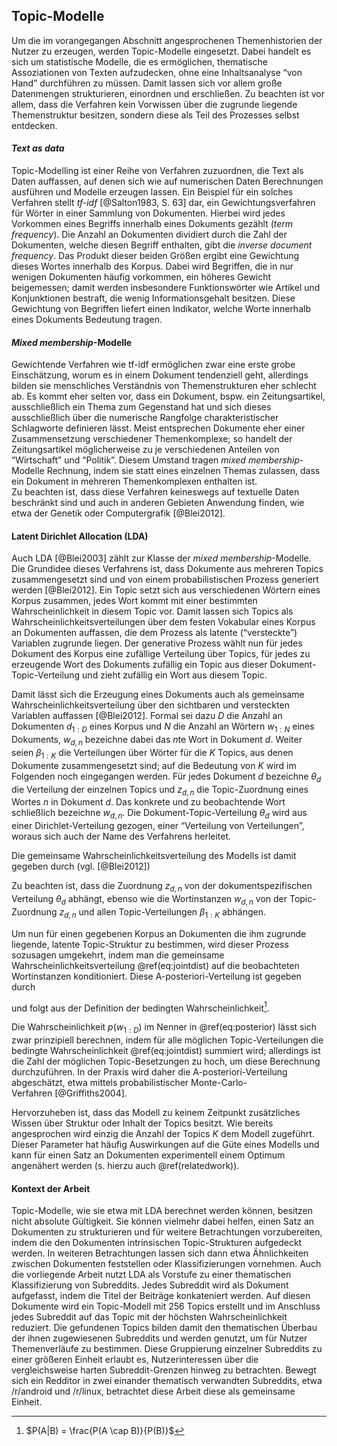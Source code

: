 ## Topic-Modelle {#topicmodelle}

Um die im vorangegangen Abschnitt angesprochenen Themenhistorien der Nutzer zu erzeugen, werden Topic-Modelle eingesetzt.
Dabei handelt es sich um statistische Modelle, die es ermöglichen, thematische Assoziationen von Texten aufzudecken, ohne eine Inhaltsanalyse "von Hand" durchführen zu müssen.
Damit lassen sich vor allem große Datenmengen strukturieren, einordnen und erschließen.
Zu beachten ist vor allem, dass die Verfahren kein Vorwissen über die zugrunde liegende Themenstruktur besitzen, sondern diese als Teil des Prozesses selbst entdecken.  

#### *Text as data*
Topic-Modelling ist einer Reihe von Verfahren zuzuordnen, die Text als Daten auffassen, auf denen sich wie auf numerischen Daten Berechnungen ausführen und Modelle erzeugen lassen.
Ein Beispiel für ein solches Verfahren stellt *tf-idf*\ [@Salton1983, S. 63] dar, ein Gewichtungsverfahren für Wörter in einer Sammlung von Dokumenten.
Hierbei wird jedes Vorkommen eines Begriffs innerhalb eines Dokuments gezählt (*term frequency*).
Die Anzahl an Dokumenten dividiert durch die Zahl der Dokumenten, welche diesen Begriff enthalten, gibt die *inverse document frequency*.
Das Produkt dieser beiden Größen ergibt eine Gewichtung dieses Wortes innerhalb des Korpus.
Dabei wird Begriffen, die in nur wenigen Dokumenten häufig vorkommen, ein höheres Gewicht beigemessen; damit werden insbesondere Funktionswörter wie Artikel und Konjunktionen bestraft, die wenig Informationsgehalt besitzen.
Diese Gewichtung von Begriffen liefert einen Indikator, welche Worte innerhalb eines Dokuments Bedeutung tragen.

#### *Mixed membership*-Modelle
Gewichtende Verfahren wie tf-idf ermöglichen zwar eine erste grobe Einschätzung, worum es in einem Dokument tendenziell geht, allerdings bilden sie menschliches Verständnis von Themenstrukturen eher schlecht ab.
Es kommt eher selten vor, dass ein Dokument, bspw. ein Zeitungsartikel, ausschließlich ein Thema zum Gegenstand hat und sich dieses ausschließlich über die numerische Rangfolge charakteristischer Schlagworte definieren lässt.
Meist entsprechen Dokumente eher einer Zusammensetzung verschiedener Themenkomplexe; so handelt der Zeitungsartikel möglicherweise zu je verschiedenen Anteilen von "Wirtschaft" und "Politik".
Diesem Umstand tragen *mixed membership*-Modelle Rechnung, indem sie statt eines einzelnen Themas zulassen, dass ein Dokument in mehreren Themenkomplexen enthalten ist.  
Zu beachten ist, dass diese Verfahren keineswegs auf textuelle Daten beschränkt sind und auch in anderen Gebieten Anwendung finden, wie etwa der Genetik oder Computergrafik\ [@Blei2012].

#### Latent Dirichlet Allocation (LDA)
Auch LDA\ [@Blei2003] zählt zur Klasse der *mixed membership*-Modelle.
Die Grundidee dieses Verfahrens ist, dass Dokumente aus mehreren Topics zusammengesetzt sind und von einem probabilistischen Prozess generiert werden\ [@Blei2012].
Ein Topic setzt sich aus verschiedenen Wörtern eines Korpus zusammen, jedes Wort kommt mit einer bestimmten Wahrscheinlichkeit in diesem Topic vor. 
Damit lassen sich Topics als Wahrscheinlichkeitsverteilungen über dem festen Vokabular eines Korpus an Dokumenten auffassen, die dem Prozess als latente ("versteckte") Variablen zugrunde liegen.
Der generative Prozess wählt nun für jedes Dokument des Korpus eine zufällige Verteilung über Topics, für jedes zu erzeugende Wort des Dokuments zufällig ein Topic aus dieser Dokument-Topic-Verteilung und zieht zufällig ein Wort aus diesem Topic.

Damit lässt sich die Erzeugung eines Dokuments auch als gemeinsame Wahrscheinlichkeitsverteilung über den sichtbaren und versteckten Variablen auffassen\ [@Blei2012].
Formal sei dazu $D$ die Anzahl an Dokumenten $d_{1:D}$ eines Korpus und $N$ die Anzahl an Wörtern $w_{1:N}$ eines Dokuments, $w_{d,n}$ bezeichne dabei das $n$te Wort in Dokument $d$.
Weiter seien $\beta_{1:K}$ die Verteilungen über Wörter für die $K$ Topics, aus denen Dokumente zusammengesetzt sind; auf die Bedeutung von $K$ wird im Folgenden noch eingegangen werden.
Für jedes Dokument $d$ bezeichne $\theta_d$ die Verteilung der einzelnen Topics und $z_{d,n}$ die Topic-Zuordnung eines Wortes $n$ in Dokument $d$.
Das konkrete und zu beobachtende Wort schließlich bezeichne $w_{d,n}$.
Die Dokument-Topic-Verteilung $\theta_{d}$ wird aus einer Dirichlet-Verteilung gezogen, einer "Verteilung von Verteilungen", woraus sich auch der Name des Verfahrens herleitet.

Die gemeinsame Wahrscheinlichkeitsverteilung des Modells ist damit gegeben durch (vgl.\ [@Blei2012])

\begin{equation}
p(\beta, \theta, z, w) = \prod_{i=1}^{K}p(\beta_i) \prod_{d=1}^{D}p(\theta_d)\left( \prod_{n=1}^{N}p(z_{d,n} | \theta_{d})p(w_{d,n}|\beta_{1:K}, z_{d,n}) \right).
(\#eq:jointdist)
\end{equation}

Zu beachten ist, dass die Zuordnung $z_{d,n}$ von der dokumentspezifischen Verteilung $\theta_d$ abhängt, ebenso wie die Wortinstanzen $w_{d,n}$ von der Topic-Zuordnung $z_{d,n}$ und allen Topic-Verteilungen $\beta_{1:K}$ abhängen.

Um nun für einen gegebenen Korpus an Dokumenten die ihm zugrunde liegende, latente Topic-Struktur zu bestimmen, wird dieser Prozess sozusagen umgekehrt, indem man die gemeinsame Wahrscheinlichkeitsverteilung \@ref(eq:jointdist) auf die beobachteten Wortinstanzen konditioniert.
Diese A-posteriori-Verteilung ist gegeben durch

\begin{equation}
p(\beta, \theta, z | w) = \frac{p(\beta_{1:K}, \theta_{1:D}, z_{1:D}, w_{1:D})}{p(w_{1:D})}.
(\#eq:posterior)
\end{equation}

und folgt aus der Definition der bedingten Wahrscheinlichkeit^[$P(A|B) = \frac{P(A \cap B)}{P(B)}$].

Die Wahrscheinlichkeit $p(w_{1:D})$ im Nenner in \@ref(eq:posterior) lässt sich zwar prinzipiell berechnen, indem für alle möglichen Topic-Verteilungen die bedingte Wahrscheinlichkeit \@ref(eq:jointdist) summiert wird; allerdings ist die Zahl der möglichen Topic-Besetzungen zu hoch, um diese Berechnung durchzuführen.
In der Praxis wird daher die A-posteriori-Verteilung abgeschätzt, etwa mittels probabilistischer Monte-Carlo-Verfahren\ [@Griffiths2004].

Hervorzuheben ist, dass das Modell zu keinem Zeitpunkt zusätzliches Wissen über Struktur oder Inhalt der Topics besitzt.
Wie bereits angesprochen wird einzig die Anzahl der Topics $K$ dem Modell zugeführt.
Dieser Parameter hat häufig Auswirkungen auf die Güte eines Modells und kann für einen Satz an Dokumenten experimentell einem Optimum angenähert werden (s. hierzu auch \@ref(relatedwork)).

#### Kontext der Arbeit
Topic-Modelle, wie sie etwa mit LDA berechnet werden können, besitzen nicht absolute Gültigkeit.
Sie können vielmehr dabei helfen, einen Satz an Dokumenten zu strukturieren und für weitere Betrachtungen vorzubereiten, indem die den Dokumenten intrinsischen Topic-Strukturen aufgedeckt werden.
In weiteren Betrachtungen lassen sich dann etwa Ähnlichkeiten zwischen Dokumenten feststellen oder Klassifizierungen vornehmen.
Auch die vorliegende Arbeit nutzt LDA als Vorstufe zu einer thematischen Klassifizierung von Subreddits.
Jedes Subreddit wird als Dokument aufgefasst, indem die Titel der Beiträge konkateniert werden.
Auf diesen Dokumente wird ein Topic-Modell mit 256 Topics erstellt und im Anschluss jedes Subreddit auf das Topic mit der höchsten Wahrscheinlichkeit reduziert.
Die gefundenen Topics bilden damit den thematischen Überbau der ihnen zugewiesenen Subreddits und werden genutzt, um für Nutzer Themenverläufe zu bestimmen.
Diese Gruppierung einzelner Subreddits zu einer größeren Einheit erlaubt es, Nutzerinteressen über die vergleichsweise harten Subreddit-Grenzen hinweg zu betrachten.
Bewegt sich ein Redditor in zwei einander thematisch verwandten Subreddits, etwa /r/android und /r/linux, betrachtet diese Arbeit diese als gemeinsame Einheit.
